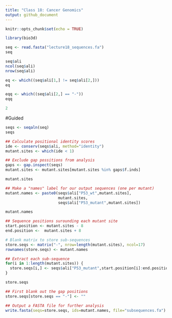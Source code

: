 ```yaml
---
title: "Class 18: Cancer Genomics"
output: github_document
---
```


```r
knitr::opts_chunk$set(echo = TRUE)
```



```r
library(bio3d)
```


```r
seq <- read.fasta("lecture18_sequences.fa")
seq
```

```r
seq$ali
ncol(seq$ali)
nrow(seq$ali)
```


```r
eq <- which((seq$ali[1,] != seq$ali[2,]))
eq
```

```r
eqq <- which((seq$ali[2,] == "-"))
eqq
```


```r
2
```



#Guided 


```r
seqs <- seqaln(seq)
seqs
```

```r
## Calculate positional identity scores
ide <- conserv(seqs$ali, method="identity")
mutant.sites <- which(ide < 1) 

## Exclude gap possitions from analysis
gaps <- gap.inspect(seqs)
mutant.sites <- mutant.sites[mutant.sites %in% gaps$f.inds]

mutant.sites
```

```r
## Make a "names" label for our output sequences (one per mutant)
mutant.names <- paste0(seqs$ali["P53_wt",mutant.sites],
                       mutant.sites,
                       seqs$ali["P53_mutant",mutant.sites])

mutant.names
```


```r
## Sequence positions surounding each mutant site
start.position <- mutant.sites - 8
end.position <-  mutant.sites + 8

# Blank matrix to store sub-sequences
store.seqs <- matrix("-", nrow=length(mutant.sites), ncol=17)
rownames(store.seqs) <- mutant.names

## Extract each sub-sequence
for(i in 1:length(mutant.sites)) {
  store.seqs[i,] <- seqs$ali["P53_mutant",start.position[i]:end.position[i]]
}

store.seqs
```



```r
## First blank out the gap positions 
store.seqs[store.seqs == "-"] <- ""

## Output a FASTA file for further analysis
write.fasta(seqs=store.seqs, ids=mutant.names, file="subsequences.fa")
```





























